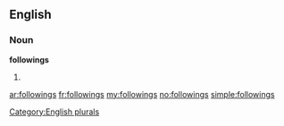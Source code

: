 ==English==

===Noun===
'''followings'''

# {{plural of|[[following]]}}

[[Category:English plurals]]

[[ar:followings]]
[[fr:followings]]
[[my:followings]]
[[no:followings]]
[[simple:followings]]